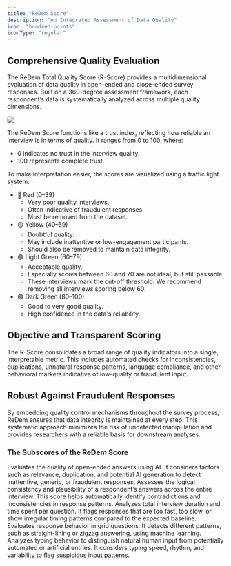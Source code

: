 ```yaml
---
title: "ReDem Score"
description: "An Integrated Assessment of Data Quality"
icon: "hundred-points"
iconType: "regular"
---
```


## Comprehensive Quality Evaluation

The ReDem Total Quality Score (R-Score) provides a multidimensional evaluation of data quality in open-ended and close-ended survey responses. Built on a 360-degree assessment framework, each respondent’s data is systematically analyzed across multiple quality dimensions.

<img classname="hidden dark:block" src="/images/Quality-Checks.png" />

The ReDem Score functions like a trust index, reflecting how reliable an interview is in terms of quality. It ranges from 0 to 100, where:

- 0 indicates no trust in the interview quality.
- 100 represents complete trust.

To make interpretation easier, the scores are visualized using a traffic light system:

- 🔴 Red (0–39)
  - Very poor quality interviews.
  - Often indicative of fraudulent responses.
  - Must be removed from the dataset.
- 🟡 Yellow (40–59)
  - Doubtful quality.
  - May include inattentive or low-engagement participants.
  - Should also be removed to maintain data integrity.
- 🟢 Light Green (60–79)
  - Acceptable quality.
  - Especially scores between 60 and 70 are not ideal, but still passable.
  - These interviews mark the cut-off threshold:
We recommend removing all interviews scoring below 60. 
- 🟢 Dark Green (80–100)
  - Good to very good quality.
  - High confidence in the data's reliability.

## Objective and Transparent Scoring

The R-Score consolidates a broad range of quality indicators into a single, interpretable metric. This includes automated checks for inconsistencies, duplications, unnatural response patterns, language compliance, and other behavioral markers indicative of low-quality or fraudulent input.

## Robust Against Fraudulent Responses

By embedding quality control mechanisms throughout the survey process, ReDem ensures that data integrity is maintained at every step. This systematic approach minimizes the risk of undetected manipulation and provides researchers with a reliable basis for downstream analyses.

### The Subscores of the ReDem Score

<CardGroup cols={2}>
  <Card title="Open-Ended Score" icon="messages" href="/quality-checks/open-ended-score">
    Evaluates the quality of open-ended answers using AI. It considers factors such as relevance, duplication, and potential AI generation to detect inattentive, generic, or fraudulent responses.
  </Card>

  <Card title="Coherence Score" icon="grid-2-plus" href="/quality-checks/coherence-score">
    Assesses the logical consistency and plausibility of a respondent’s answers across the entire interview. This score helps automatically identify contradictions and inconsistencies in response patterns.
  </Card>

  <Card title="Time Score" icon="stopwatch" href="/quality-checks/time-score">
    Analyzes total interview duration and time spent per question. It flags responses that are too fast, too slow, or show irregular timing patterns compared to the expected baseline.
  </Card>

  <Card title="Grid-Question Score" icon="list" href="/quality-checks/grid-question-score">
    Evaluates response behavior in grid questions. It detects different patterns, such as straight-lining or zigzag answering, using machine learning.
  </Card>

  <Card title="Behavioral Analytics Score" icon="keyboard" href="/quality-checks/behavior-analysis-score">
    Analyzes typing behavior to distinguish natural human input from potentially automated or artificial entries. It considers typing speed, rhythm, and variability to flag suspicious input patterns.
  </Card>
</CardGroup>